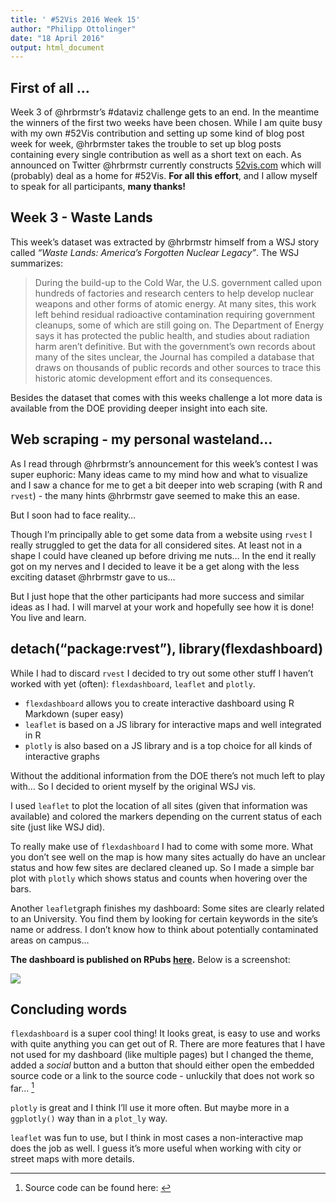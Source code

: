 ```yaml
---
title: ' #52Vis 2016 Week 15'
author: "Philipp Ottolinger"
date: "18 April 2016"
output: html_document
---
```


## First of all ...

Week 3 of @hrbrmstr's #dataviz challenge gets to an end. In the meantime the winners of the first two weeks have been chosen. 
While I am quite busy with my own #52Vis contribution and setting up some kind of blog post week for week, @hrbrmster takes the trouble to set up blog posts containing every single contribution as well as a short text on each. As announced on Twitter @hrbrmstr currently constructs [52vis.com](www.52vis.com) which will (probably) deal as a home for #52Vis. **For all this effort**, and I allow myself to speak for all participants, **many thanks!**

## Week 3 - Waste Lands

This week's dataset was extracted by @hrbrmstr himself from a WSJ story called *"Waste Lands: America’s Forgotten Nuclear Legacy"*. The WSJ summarizes:

> During the build-up to the Cold War, the U.S. government called upon hundreds of factories and research centers to help develop nuclear weapons and other forms of atomic energy. At many sites, this work left behind residual radioactive contamination requiring government cleanups, some of which are still going on.
The Department of Energy says it has protected the public health, and studies about radiation harm aren’t definitive. But with the government's own records about many of the sites unclear, the Journal has compiled a database that draws on thousands of public records and other sources to trace this historic atomic development effort and its consequences.

Besides the dataset that comes with this weeks challenge a lot more data is available from the DOE providing deeper insight into each site.

## Web scraping - my personal wasteland...

As I read through @hrbrmstr's announcement for this week's contest I was super euphoric: Many ideas came to my mind how and what to visualize and I saw a chance for me to get a bit deeper into web scraping (with R and `rvest`) - the many hints @hrbrmstr gave seemed to make this an ease.

But I soon had to face reality...

Though I'm principally able to get some data from a website using `rvest` I really struggled to get the data for all considered sites. At least not in a shape I could have cleaned up before driving me nuts... In the end it really got on my nerves and I decided to leave it be a get along with the less exciting dataset @hrbrmstr gave to us...

But I just hope that the other participants had more success and similar ideas as I had. I will marvel at your work and hopefully see how it is done! You live and learn.

## detach("package:rvest"), library(flexdashboard)

While I had to discard `rvest` I decided to try out some other stuff I haven't worked with yet (often): `flexdashboard`, `leaflet` and `plotly`.

* `flexdashboard` allows you to create interactive dashboard using R Markdown (super easy)
* `leaflet` is based on a JS library for interactive maps and well integrated in R
* `plotly` is also based on a JS library and is a top choice for all kinds of interactive graphs

Without the additional information from the DOE there's not much left to play with... So I decided to orient myself by the original WSJ vis. 

I used `leaflet` to plot the location of all sites (given that information was available) and colored the markers depending on the current status of each site (just like WSJ did).

To really make use of `flexdashboard` I had to come with some more. What you don't see well on the map is how many sites actually do have an unclear status and how few sites are declared cleaned up. So I made a simple bar plot with `plotly` which shows status and counts when hovering over the bars.

Another `leaflet`graph finishes my dashboard: Some sites are clearly related to an University. You find them by looking for certain keywords in the site's name or address. I don't know how to think about potentially contaminated areas on campus...

**The dashboard is published on RPubs [here](http://rpubs.com/ottlngr/172202).** Below is a screenshot:

![](waste_screenshot.png)

## Concluding words

`flexdashboard` is a super cool thing! It looks great, is easy to use and works with quite anything you can get out of R. There are more features that I have not used for my dashboard (like multiple pages) but I changed the theme, added a *social* button and a button that should either open the embedded source code or a link to the source code - unluckily that does not work so far... [^1]

`plotly` is great and I think I'll use it more often. But maybe more in a `ggplotly()` way than in a `plot_ly` way.

`leaflet` was fun to use, but I think in most cases a non-interactive map does the job as well. I guess it's more useful when working with city or street maps with more details.

[^1]: Source code can be found here: [](https://github.com/ottlngr/2016-15/blob/ottlngr/ottlngr/waste_ottlngr_flexdashboard.Rmd)

